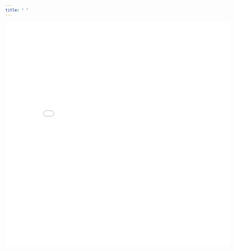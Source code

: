 ```yaml
---
title: " "
---
```


<iframe src="./images/Mayer_CV_10.2024.pdf"
    style="width:700px; height:700px;" frameborder="0">
</iframe>


<a href="/images/Mayer_CV_10.2024.pdf" class="image fit"><img src="images/Mayer_CV_10.2024.pdf" alt=""></a>
<!-- <a href="https://drive.google.com/file/d/1I8OhDXbPzspMN4Kk6steJhymoSlzIvfv/view?usp=sharing">Download</a> -->

<!-- https://drive.google.com/file/d/1I8OhDXbPzspMN4Kk6steJhymoSlzIvfv/view?usp=sharing -->